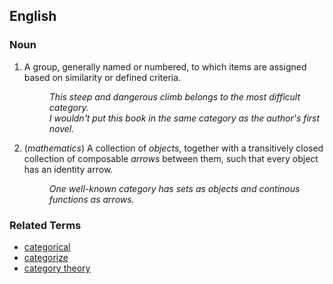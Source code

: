 ==English==

===Noun===
# A group, generally named or numbered, to which items are assigned based on similarity or defined criteria.
#: ''This steep and dangerous climb belongs to the most difficult category.''
#: ''I wouldn't put this book in the same category as the author's first novel.''
# (''mathematics'') A collection of ''objects'', together with a transitively closed collection of composable ''arrows'' between them, such that every object has an identity arrow.
#: ''One well-known category has sets as objects and continous functions as arrows.''

===Related Terms===
*[[categorical]]
*[[categorize]]
*[[category theory]]